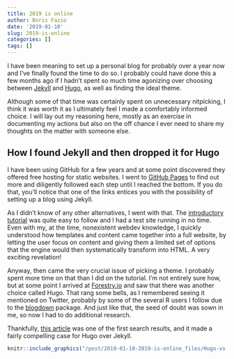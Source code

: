 ```yaml
---
title: 2019 is online
author: Boris Fazio
date: '2019-01-10'
slug: 2019-is-online
categories: []
tags: []
---
```


I have been meaning to set up a personal blog for probably over a year now and I've finally found the time to do so. I probably could have done this a few months ago if I hadn't spent so much time agonizing over choosing between [Jekyll](https://jekyllrb.com/) and [Hugo](https://gohugo.io/), as well as finding the ideal theme.

Although some of that time was certainly spent on unnecessary nitpicking, I think it was worth it as I ultimately feel I made a comfortably informed choice. I will lay out my reasoning here, mostly as an exercise in documenting my actions but also on the off chance I ever need to share my thoughts on the matter with someone else.

## How I found Jekyll and then dropped it for Hugo

I have been using GitHub for a few years and at some point discovered they offered free hosting for static websites. I went to [GitHub Pages](https://pages.github.com/) to find out more and diligently followed each step until I reached the bottom. If you do that, you'll notice that one of the links entices you with the possibility of setting up a blog using Jekyll.

As I didn't know of any other alternatives, I went with that. The [introductory tutorial](https://jekyllrb.com/docs/step-by-step/01-setup/) was quite easy to follow and I had a test site running in no time. Even with my, at the time, nonexistent webdev knowledge, I quickly understood how templates and content came together into a full website, by letting the user focus on content and giving them a limited set of options that the engine would then systematically transform into HTML. A very exciting revelation!

Anyway, then came the very crucial issue of picking a theme. I probably spent more time on that than I did on the tutorial. I'm not entirely sure how, but at some point I arrived at [Forestry.io](https://forestry.io/) and saw that there was another choice called Hugo. That rang some bells, as I remembered seeing it mentioned on Twitter, probably by some of the several R users I follow due to the [blogdown](https://bookdown.org/yihui/blogdown/) package. And just like that, the seed of doubt was sown in me, so now I had to do additional research.

Thankfully, [this article](https://forestry.io/blog/hugo-vs-jekyll-benchmark/) was one of the first search results, and it made a fairly compelling case for Hugo over Jekyll.

```r
knitr::include_graphics("/post/2019-01-10-2019-is-online_files/Hugo-vs-jekyll-basic-test-10k-pages-1.png")
```
